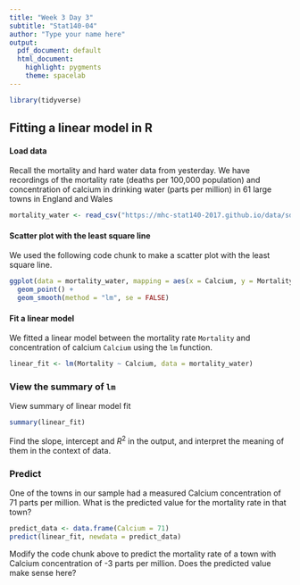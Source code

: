 ```yaml
---
title: "Week 3 Day 3"
subtitle: "Stat140-04"
author: "Type your name here"
output:
  pdf_document: default
  html_document:
    highlight: pygments
    theme: spacelab
---
```


```r
library(tidyverse)
```

## Fitting a linear model in R

#### Load data

Recall the mortality and hard water data from yesterday. We have recordings of the mortality rate (deaths per 100,000 population) and concentration of calcium in drinking water (parts per million) in 61 large towns in England and Wales

```r
mortality_water <- read_csv("https://mhc-stat140-2017.github.io/data/sdm4/Hard_water_Derby.csv")
```

#### Scatter plot with the least square line

We used the following code chunk to make a scatter plot with the least square line.

```r
ggplot(data = mortality_water, mapping = aes(x = Calcium, y = Mortality)) +
  geom_point() + 
  geom_smooth(method = "lm", se = FALSE)
```

#### Fit a linear model

We fitted a linear model between the mortality rate `Mortality` and concentration of calcium `Calcium` using the `lm` function.

```r
linear_fit <- lm(Mortality ~ Calcium, data = mortality_water)
```

### View the summary of `lm`

View summary of linear model fit

```r
summary(linear_fit)
```

Find the slope, intercept and $R^2$ in the output, and interpret the meaning of them in the context of data.

### Predict

One of the towns in our sample had a measured Calcium concentration of 71 parts per million. What is the predicted value for the mortality rate in that town?

```r
predict_data <- data.frame(Calcium = 71)
predict(linear_fit, newdata = predict_data)
```

Modify the code chunk above to predict the mortality rate of a town with Calcium concentration of -3 parts per million. Does the predicted value make sense here?
